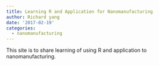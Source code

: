 ```yaml
---
title: Learning R and Application for Nanomanufacturing
author: Richard yang
date: '2017-02-19'
categories:
  - nanomanufacturing
---
```


This site is to share learning of using R and application to nanomanufacturing.